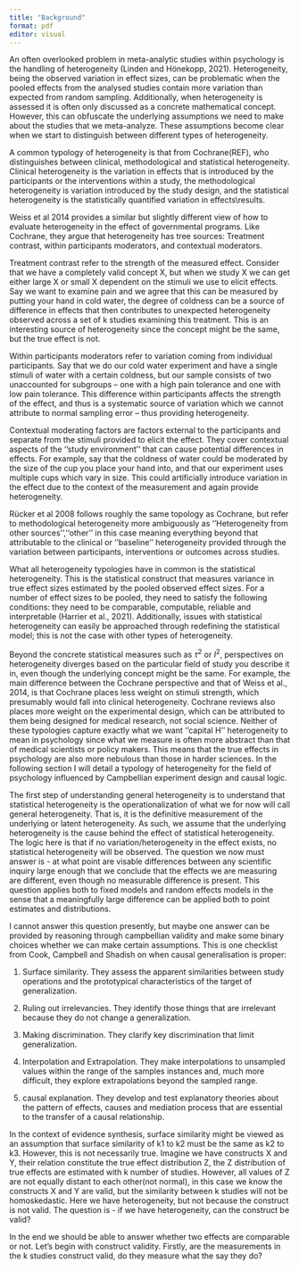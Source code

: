 ```yaml
---
title: "Background"
format: pdf
editor: visual
---
```


An often overlooked problem in meta-analytic studies within psychology is the handling of heterogeneity (Linden and Hönekopp, 2021). Heterogeneity, being the observed variation in effect sizes, can be problematic when the pooled effects from the analysed studies contain more variation than expected from random sampling. Additionally, when heterogeneity is assessed it is often only discussed as a concrete mathematical concept. However, this can obfuscate the underlying assumptions we need to make about the studies that we meta-analyze. These assumptions become clear when we start to distinguish between different types of heterogeneity.

A common typology of heterogeneity is that from Cochrane(REF), who distinguishes between clinical, methodological and statistical heterogeneity. Clinical heterogeneity is the variation in effects that is introduced by the participants or the interventions within a study, the methodological heterogeneity is variation introduced by the study design, and the statistical heterogeneity is the statistically quantified variation in effects\\results.

Weiss et al 2014 provides a similar but slightly different view of how to evaluate heterogeneity in the effect of governmental programs. Like Cochrane, they argue that heterogeneity has tree sources: Treatment contrast, within participants moderators, and contextual moderators.

Treatment contrast refer to the strength of the measured effect. Consider that we have a completely valid concept X, but when we study X we can get either large X or small X dependent on the stimuli we use to elicit effects. Say we want to examine pain and we agree that this can be measured by putting your hand in cold water, the degree of coldness can be a source of difference in effects that then contributes to unexpected heterogeneity observed across a set of k studies examining this treatment. This is an interesting source of heterogeneity since the concept might be the same, but the true effect is not.

Within participants moderators refer to variation coming from individual participants. Say that we do our cold water experiment and have a single stimuli of water with a certain coldness, but our sample consists of two unaccounted for subgroups -- one with a high pain tolerance and one with low pain tolerance. This difference within participants affects the strength of the effect, and thus is a systematic source of variation which we cannot attribute to normal sampling error -- thus providing heterogeneity.

Contextual moderating factors are factors external to the participants and separate from the stimuli provided to elicit the effect. They cover contextual aspects of the ''study environment'' that can cause potential differences in effects. For example, say that the coldness of water could be moderated by the size of the cup you place your hand into, and that our experiment uses multiple cups which vary in size. This could artificially introduce variation in the effect due to the context of the measurement and again provide heterogeneity.

Rücker et al 2008 follows roughly the same topology as Cochrane, but refer to methodological heterogeneity more ambiguously as ''Heterogeneity from other sources'',''other'' in this case meaning everything beyond that attributable to the clinical or ''baseline'' heterogeneity provided through the variation between participants, interventions or outcomes across studies.

What all heterogeneity typologies have in common is the statistical heterogeneity. This is the statistical construct that measures variance in true effect sizes estimated by the pooled observed effect sizes. For a number of effect sizes to be pooled, they need to satisfy the following conditions: they need to be comparable, computable, reliable and interpretable (Harrier et al., 2021). Additionally, issues with statistical heterogeneity can easily be approached through redefining the statistical model; this is not the case with other types of heterogeneity.

Beyond the concrete statistical measures such as $\tau^2$ or $I^2$, perspectives on heterogeneity diverges based on the particular field of study you describe it in, even though the underlying concept might be the same. For example, the main difference between the Cochrane perspective and that of Weiss et al., 2014, is that Cochrane places less weight on stimuli strength, which presumably would fall into clinical heterogeneity. Cochrane reviews also places more weight on the experimental design, which can be attributed to them being designed for medical research, not social science. Neither of these typologies capture exactly what we want ''capital H'' heterogeneity to mean in psychology since what we measure is often more abstract than that of medical scientists or policy makers. This means that the true effects in psychology are also more nebulous than those in harder sciences. In the following section I will detail a typology of heterogeneity for the field of psychology influenced by Campbellian experiment design and causal logic.

The first step of understanding general heterogeneity is to understand that statistical heterogeneity is the operationalization of what we for now will call general heterogeneity. That is, it is the definitive measurement of the underlying or latent heterogeneity. As such, we assume that the underlying heterogeneity is the cause behind the effect of statistical heterogeneity. The logic here is that if no variation/heterogeneity in the effect exists, no statistical heterogeneity will be observed. The question we now must answer is - at what point are visable differences between any scientific inquiry large enough that we conclude that the effects we are measuring are different, even though no measurable difference is present. This question applies both to fixed models and random effects models in the sense that a meaningfully large difference can be applied both to point estimates and distributions.

I cannot answer this question presently, but maybe one answer can be provided by reasoning through campbellian validity and make some binary choices whether we can make certain assumptions. This is one checklist from Cook, Campbell and Shadish on when causal generalisation is proper:

1.  Surface similarity. They assess the apparent similarities between study operations and the prototypical characteristics of the target of generalization.

2.  Ruling out irrelevancies. They identify those things that are irrelevant because they do not change a generalization.

3.  Making discrimination. They clarify key discrimination that limit generalization.

4.  Interpolation and Extrapolation. They make interpolations to unsampled values within the range of the samples instances and, much more difficult, they explore extrapolations beyond the sampled range.

5.  causal explanation. They develop and test explanatory theories about the pattern of effects, causes and mediation process that are essential to the transfer of a causal relationship.

In the context of evidence synthesis, surface similarity might be viewed as an assumption that surface similarity of k1 to k2 must be the same as k2 to k3. However, this is not necessarily true. Imagine we have constructs X and Y, their relation constitute the true effect distribution Z, the Z distribution of true effects are estimated with k number of studies. However, all values of Z are not equally distant to each other(not normal), in this case we know the constructs X and Y are valid, but the similarity between k studies will not be homoskedastic. Here we have heterogeneity, but not because the construct is not valid. The question is - if we have heterogeneity, can the construct be valid?

In the end we should be able to answer whether two effects are comparable or not. Let's begin with construct validity. Firstly, are the measurements in the k studies construct valid, do they measure what the say they do?
